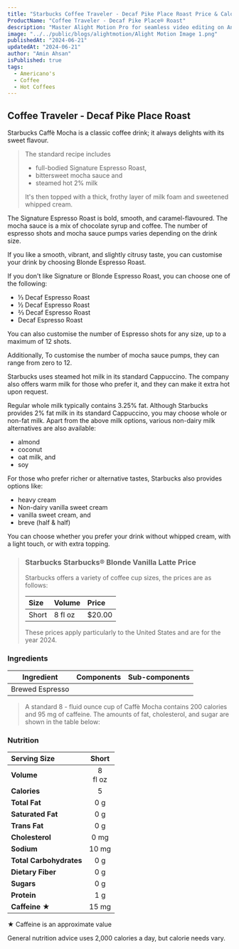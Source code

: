 ```yaml
---
title: "Starbucks Coffee Traveler - Decaf Pike Place Roast Price & Calories"
ProductName: "Coffee Traveler - Decaf Pike Place® Roast"
description: "Master Alight Motion Pro for seamless video editing on Android, iOS, and Tablets with our ultimate guide, unlocking advanced features and elevating your skills in 2024!"
image: "../../public/blogs/alightmotion/Alight Motion Image 1.png"
publishedAt: "2024-06-21"
updatedAt: "2024-06-21"
author: "Amin Ahsan"
isPublished: true
tags:
  - Americano's
  - Coffee
  - Hot Coffees
---
```


## Coffee Traveler - Decaf Pike Place Roast

Starbucks Caffè Mocha is a classic coffee drink; it always delights with its sweet flavour.

> The standard recipe includes
> - full-bodied Signature Espresso Roast,
> - bittersweet mocha sauce and
> - steamed hot 2% milk
>
> It's then topped with a thick, frothy layer of milk foam and sweetened whipped cream.

The Signature Espresso Roast is bold, smooth, and caramel-flavoured. The mocha sauce is a mix of chocolate syrup and coffee. The number of espresso shots and mocha sauce pumps varies depending on the drink size.



If you like a smooth, vibrant, and slightly citrusy taste, you can customise your drink by choosing Blonde Espresso Roast.

If you don't like Signature or Blonde Espresso Roast, you can choose one of the following:

- ⅓ Decaf Espresso Roast
- ½ Decaf Espresso Roast
- ⅔ Decaf Espresso Roast
- Decaf Espresso Roast

You can also customise the number of Espresso shots for any size, up to a maximum of 12 shots.

Additionally, To customise the number of mocha sauce pumps, they can range from zero to 12.

Starbucks uses steamed hot milk in its standard Cappuccino. The company also offers warm milk for those who prefer it, and they can make it extra hot upon request.

Regular whole milk typically contains 3.25% fat. Although Starbucks provides 2% fat milk in its standard Cappuccino, you may choose whole or non-fat milk.
Apart from the above milk options, various non-dairy milk alternatives are also available:

- almond
- coconut
- oat milk, and
- soy

For those who prefer richer or alternative tastes, Starbucks also provides options like:

- heavy cream
- Non-dairy vanilla sweet cream
- vanilla sweet cream, and
- breve (half & half)

You can choose whether you prefer your drink without whipped cream, with a light touch, or with extra topping.

> ### Starbucks Starbucks® Blonde Vanilla Latte Price
>
> Starbucks offers a variety of coffee cup sizes, the prices are as follows:
>
> | Size    |   Volume     | Price |
> |:--------|:-------------|:------|
> | Short   | 8 fl oz      |$20.00 |
>
> These prices apply particularly to the United States and are for the year 2024.


### Ingredients
| Ingredient              | Components                                   | Sub-components  |
|-------------------------|----------------------------------------------|-----------------|
| Brewed Espresso         |                                              |                 |

> A standard 8 - fluid ounce cup of Caffè Mocha contains 200 calories and 95 mg of caffeine. The amounts of fat, cholesterol, and sugar are shown in the table below:

### Nutrition
|  Serving Size            | Short          |
|:-------------------------|:--------------:|
| **Volume**               | 8 <br/> fl oz|  
| **Calories**             | 5           | 
| **Total Fat**            | 0 g         | 
| **Saturated Fat**        | 0 g         |
| **Trans Fat**            | 0 g         |
| **Cholesterol**          | 0 mg        |
| **Sodium**               | 10 mg       |
| **Total Carbohydrates**  | 0 g         |
| **Dietary Fiber**        | 0 g         |
| **Sugars**               | 0 g         |
| **Protein**              | 1 g         |
| **Caffeine ★**          | 15 mg       |

★ Caffeine is an approximate value

General nutrition advice uses 2,000 calories a day, but calorie needs vary.
